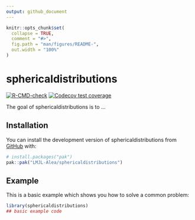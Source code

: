 ```yaml
---
output: github_document
---
```


<!-- README.md is generated from README.Rmd. Please edit that file -->

```r
knitr::opts_chunk$set(
  collapse = TRUE,
  comment = "#>",
  fig.path = "man/figures/README-",
  out.width = "100%"
)
```

# sphericaldistributions

<!-- badges: start -->
[![R-CMD-check](https://github.com/LMJL-Alea/sphericaldistributions/actions/workflows/R-CMD-check.yaml/badge.svg)](https://github.com/LMJL-Alea/sphericaldistributions/actions/workflows/R-CMD-check.yaml)
[![Codecov test coverage](https://codecov.io/gh/LMJL-Alea/sphericaldistributions/graph/badge.svg)](https://app.codecov.io/gh/LMJL-Alea/sphericaldistributions/tree/master)
<!-- badges: end -->


The goal of sphericaldistributions is to ...

## Installation

You can install the development version of sphericaldistributions from [GitHub](https://github.com/) with:

``` r
# install.packages("pak")
pak::pak("LMJL-Alea/sphericaldistributions")
```

## Example

This is a basic example which shows you how to solve a common problem:

```r
library(sphericaldistributions)
## basic example code
```
